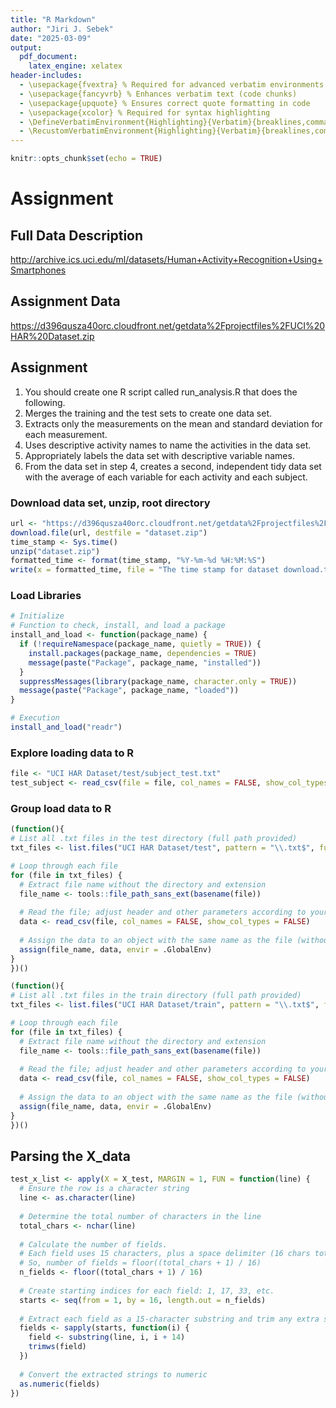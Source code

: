 ```yaml
---
title: "R Markdown"
author: "Jiri J. Sebek"
date: "2025-03-09"
output:
  pdf_document:
    latex_engine: xelatex
header-includes:
  - \usepackage{fvextra} % Required for advanced verbatim environments
  - \usepackage{fancyvrb} % Enhances verbatim text (code chunks)
  - \usepackage{upquote} % Ensures correct quote formatting in code
  - \usepackage{xcolor} % Required for syntax highlighting
  - \DefineVerbatimEnvironment{Highlighting}{Verbatim}{breaklines,commandchars=\\\{\}}
  - \RecustomVerbatimEnvironment{Highlighting}{Verbatim}{breaklines,commandchars=\\\{\}}
---
```


```r
knitr::opts_chunk$set(echo = TRUE)
```

# Assignment

## Full Data Description

<http://archive.ics.uci.edu/ml/datasets/Human+Activity+Recognition+Using+Smartphones>

## Assignment Data

<https://d396qusza40orc.cloudfront.net/getdata%2Fprojectfiles%2FUCI%20HAR%20Dataset.zip>

## Assignment

1.  You should create one R script called run_analysis.R that does the following.
2.  Merges the training and the test sets to create one data set.
3.  Extracts only the measurements on the mean and standard deviation for each measurement.
4.  Uses descriptive activity names to name the activities in the data set.
5.  Appropriately labels the data set with descriptive variable names.
6.  From the data set in step 4, creates a second, independent tidy data set with the average of each variable for each activity and each subject.

### Download data set, unzip, root directory
```r
url <- "https://d396qusza40orc.cloudfront.net/getdata%2Fprojectfiles%2FUCI%20HAR%20Dataset.zip"
download.file(url, destfile = "dataset.zip")
time_stamp <- Sys.time()
unzip("dataset.zip")
formatted_time <- format(time_stamp, "%Y-%m-%d %H:%M:%S")
write(x = formatted_time, file = "The time stamp for dataset download.txt")
```
### Load Libraries
```r
# Initialize
# Function to check, install, and load a package
install_and_load <- function(package_name) {
  if (!requireNamespace(package_name, quietly = TRUE)) {
    install.packages(package_name, dependencies = TRUE)
    message(paste("Package", package_name, "installed"))
  }
  suppressMessages(library(package_name, character.only = TRUE))
  message(paste("Package", package_name, "loaded"))
}

# Execution
install_and_load("readr")
```

### Explore loading data to R
```r
file <- "UCI HAR Dataset/test/subject_test.txt"
test_subject <- read_csv(file = file, col_names = FALSE, show_col_types = FALSE)
```

### Group load data to R
```r

(function(){
# List all .txt files in the test directory (full path provided)
txt_files <- list.files("UCI HAR Dataset/test", pattern = "\\.txt$", full.names = TRUE)

# Loop through each file
for (file in txt_files) {
  # Extract file name without the directory and extension
  file_name <- tools::file_path_sans_ext(basename(file))
  
  # Read the file; adjust header and other parameters according to your file format
  data <- read_csv(file, col_names = FALSE, show_col_types = FALSE)
  
  # Assign the data to an object with the same name as the file (without .txt)
  assign(file_name, data, envir = .GlobalEnv)
}
})()

(function(){
# List all .txt files in the train directory (full path provided)
txt_files <- list.files("UCI HAR Dataset/train", pattern = "\\.txt$", full.names = TRUE)

# Loop through each file
for (file in txt_files) {
  # Extract file name without the directory and extension
  file_name <- tools::file_path_sans_ext(basename(file))
  
  # Read the file; adjust header and other parameters according to your file format
  data <- read_csv(file, col_names = FALSE, show_col_types = FALSE)
  
  # Assign the data to an object with the same name as the file (without .txt)
  assign(file_name, data, envir = .GlobalEnv)
}
})()
```

## Parsing the X_data
```r
test_x_list <- apply(X = X_test, MARGIN = 1, FUN = function(line) {
  # Ensure the row is a character string
  line <- as.character(line)
  
  # Determine the total number of characters in the line
  total_chars <- nchar(line)
  
  # Calculate the number of fields.
  # Each field uses 15 characters, plus a space delimiter (16 chars total) except the last field.
  # So, number of fields = floor((total_chars + 1) / 16)
  n_fields <- floor((total_chars + 1) / 16)
  
  # Create starting indices for each field: 1, 17, 33, etc.
  starts <- seq(from = 1, by = 16, length.out = n_fields)
  
  # Extract each field as a 15-character substring and trim any extra spaces
  fields <- sapply(starts, function(i) {
    field <- substring(line, i, i + 14)
    trimws(field)
  })
  
  # Convert the extracted strings to numeric
  as.numeric(fields)
})
```


